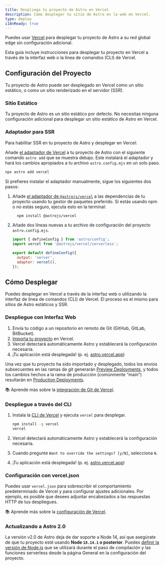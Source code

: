 ```yaml
---
title: Despliega tu proyecto de Astro en Vercel
description: Cómo desplegar tu sitio de Astro en la web en Vercel.
type: deploy
i18nReady: true
---
```


Puedes usar [Vercel](http://vercel.com/) para desplegar tu proyecto de Astro a su red global edge sin configuración adicional.

Esta guía incluye instrucciones para desplegar tu proyecto en Vercel a través de la interfaz web o la línea de comandos (CLI) de Vercel.

## Configuración del Proyecto

Tu proyecto de Astro puede ser desplegado en Vercel como un sitio estático, o como un sitio renderizado en el servidor (SSR).

### Sitio Estático

Tu proyecto de Astro es un sitio estático por defecto. No necesitas ninguna configuración adicional para desplegar un sitio estático de Astro en Vercel.

### Adaptador para SSR

Para habilitar SSR en tu proyecto de Astro y desplegar en Vercel:

Añade [el adaptador de Vercel](/es/guides/integrations-guide/vercel/) a tu proyecto de Astro con el siguiente comando `astro add` que se muestra debajo. Este instalará el adaptador y hará los cambios apropiados a tu archivo `astro.config.mjs` en un solo paso.


```bash
npx astro add vercel
```

Si prefieres instalar el adaptador manualmente, sigue los siguientes dos pasos:

1. Añade [el adaptador de `@astrojs/vercel`](/es/guides/integrations-guide/vercel/) a las dependencias de tu proyecto usando tu gestor de paquetes preferido. Si estás usando npm o no estás seguro, ejecuta esto en la terminal:


    ```bash
      npm install @astrojs/vercel
    ```

1. Añade dos líneas nuevas a tu archivo de configuración del proyecto `astro.config.mjs`.

    ```js title="astro.config.mjs" ins={2, 5-6}
    import { defineConfig } from 'astro/config';
    import vercel from '@astrojs/vercel/serverless';

    export default defineConfig({
      output: 'server',
      adapter: vercel(),
    });
    ```

## Cómo Desplegar

Puedes desplegar en Vercel a través de la interfaz web o utilizando la interfaz de línea de comandos (CLI) de Vercel. El proceso es el mismo para sitios de Astro estáticos y SSR.


### Despliegue con Interfaz Web

1. Envía tu código a un repositorio en remoto de Git (GitHub, GitLab, BitBucket).
2. [Importa tu proyecto](https://vercel.com/new) en Vercel.
3. Vercel detectará automáticamente Astro y establecerá la configuración necesaria.
4. ¡Tu aplicación está desplegada! (p. ej. [astro.vercel.app](https://astro.vercel.app/))

Una vez que tu proyecto ha sido importado y desplegado, todos los envíos subsecuentes en las ramas de git generarán [Preview Deployments](https://vercel.com/docs/concepts/deployments/preview--deployments), y todos los cambios hechos a la rama de producción (comúnmente “main”) resultarán en [Production Deployments](https://vercel.com/docs/concepts/deployments/environments#production).

📚 Aprende más sobre la [integración de Git de Vercel](https://vercel.com/docs/concepts/git).


### Despliegue a través del CLI

1. Instala la [CLI de Vercel](https://vercel.com/cli) y ejecuta `vercel` para desplegar.

    ```bash
    npm install -g vercel
    vercel
    ```

2. Vercel detectará automáticamente Astro y establecerá la configuración necesaria.
3. Cuando pregunte `Want to override the settings? [y/N]`, selecciona `N`.
4. ¡Tu aplicación está desplegada! (p. ej. [astro.vercel.app](https://astro.vercel.app/))

### Configuración con vercel.json

Puedes usar `vercel.json` para sobrescribir el comportamiento predeterminado de Vercel y para configurar ajustes adicionales. Por ejemplo, es posible que desees adjuntar encabezados a las respuestas HTTP de tus despliegues.

📚 Aprende más sobre la [configuración de Vercel](https://vercel.com/docs/configuration).

### Actualizando a Astro 2.0

La versión v2.0 de Astro deja de dar soporte a Node 14, así que asegúrate de que tu proyecto esté usando **Node `18.14.1` o posterior**. Puedes [definir la versión de Node.js](https://vercel.com/changelog/node-js-version-now-customizable-in-the-project-settings) que se utilizará durante el paso de compilación y las funciones serverless desde la página General en la configuración del proyecto.
